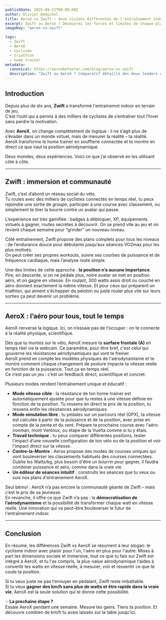 ```yaml
---
publishDate: 2025-09-21T00:00:00Z
author: Olivier Demichel
title: AeroX vs Zwift – deux visions différentes de l’entraînement indoor
excerpt: Zwift ou AeroX ? Découvrez les forces et limites de chaque plateforme et comment les combiner pour progresser plus vite.
imageKey: "aerox-vs-zwift"

tags:
  - Zwift
  - AeroX
  - cyclisme
  - triathlon
  - home trainer
metadata:
  canonical: https://aeroxbefaster.com/blog/aerox-vs-zwift
  description: "Zwift ou AeroX ? Comparatif détaillé des deux leaders de l'entraînement indoor : fonctionnalités, limites et bénéfices pour devenir un cycliste plus rapide."
---
```

## Introduction  

Depuis plus de dix ans, **Zwift** a transformé l'entrainemnt indoor en terrain de jeu.  
C’est l’outil qui a permis à des milliers de cyclistes de s’entraîner tout l’hiver sans perdre la motivation.  

Avec **AeroX**, on change complètement de logique : il ne s’agit plus de s’évader dans un monde virtuel, mais de mesurer la réalité – ta réalité.  
AeroX transforme le home trainer en soufflerie connectée et te montre en direct ce que vaut ta position aérodynamique.  

Deux mondes, deux expériences. Voici ce que j’ai observé en les utilisant côte à côte.

---

## Zwift : immersion et communauté  

Zwift, c’est d’abord un réseau social du vélo.  
Tu roules avec des milliers de cyclistes connectés en temps réel, tu peux rejoindre une sortie de groupe, participer à une course avec classement, ou simplement te tirer la bourre contre un avatar qui passe.  

L’expérience est très gamifiée : badges à débloquer, XP, équipements virtuels à gagner, routes secrètes à découvrir. On se prend vite au jeu et on revient chaque semaine pour “grinder” un nouveau niveau.  

Côté entraînement, Zwift propose des plans complets pour tous les niveaux : de l’endurance douce pour débutants jusqu’aux séances VO2max pour les plus motivés.  
On peut créer ses propres workouts, suivre ses courbes de puissance et de fréquence cardiaque, mais l’analyse reste simple.  

Une des limites de cette approche : **la position n’a aucune importance**. Pire, en descente, si on ne pédale plus, notre avatar se met en position aéro, et on gagne en vitesse. En roulant, 
300 watts assis droit ou couché en aéro donnent exactement la même vitesse. Et pour ceux qui préparent un triathlon, qui aiment s'échapper du peloton ou juste rouler plus vite sur leurs sorties ça peut devenir un problème.

---

## AeroX : l’aéro pour tous, tout le temps  

AeroX renverse la logique. Ici, on n’essaie pas de t’occuper : on te connecte à la réalité physique, scientifique.  

Dès que tu montes sur le vélo, AeroX mesure ta **surface frontale (A)** en temps réel via la webcam. Ce paramètre, pour être bref, c'est celui qui gouverne les résistances aérodynamiques qui vont te freiner.  
AeroX prend en compte les modèles physiques de l'aérodynamisme et te montre comment chaque changement de posture impacte ta vitesse réelle en fonction de ta puissance. Tout ça en temps réel.  
Ce n’est pas un jeu : c’est un feedback direct, scientifique et concret.  

Plusieurs modes rendent l’entraînement unique et éducatif :  
- **Mode vitesse cible** : la résistance de ton home-trainer est automatiquement ajustée pour que tu restes à une vitesse définie en fonction de ta position. Tu ressens en direct le prix de ta position, tu ressens enfin les résistances aérodynamiques  
- **Mode simulation libre** : tu pédales sur un parcours réel (GPX), ta vitesse est calculée à partir de ta puissance et de ta position, avec prise en compte de la pente et du vent. Prépare ta prochaine course avec l'aéro: ironman, mont Ventoux, ou étape de la Vuelta comme si tu y étais.  
- **Travail technique** : tu peux comparer différentes positions, tester l’impact d’une nouvelle configuration de ton vélo ou de ta position et voir l'impact direct sur ta vitesse.  
- **Contre-la-Montre** : Aerox propose des modes de courses uniques qui vont bouleverser les classements habituels des courses connectées. Oublie les Watts/kg, plus besoin d'être un bourrin pour gagner, il faudra combiner puissance et aéro, comme dans la vraie vie.  
- **Un éditeur de séances intuitif** : construits les séances que tu veux ou suis nos plans d'entrainement AeroX.  


Seul bémol : AeroX n’a pas encore la communauté géante de Zwift – mais c’est le prix de sa jeunesse.  
En revanche, il offre ce que Zwift n’a pas : la **démocratisation de l’aérodynamisme** et la possibilité de transformer chaque watt en vitesse réelle. Une innovation qui va peut-être bouleverser le futur de l'entraînement indoor.

---


## Conclusion  

En résumé, les différences Zwift vs AeroX se résument à leur slogan: le cyclisme indoor avec plaisir pour l'un, l'aéro en plus pour l'autre. Mises à part les dimensions sociale et immersive, tout ce que tu fais sur Zwift est intégré à AeroX, et tu l'as compris, la plus-value aérodynamique t’aides à convertir tes watts en vitesse réelle, à mesurer, voir et ressentir ce que te coute ta position.

Si tu veux juste ne pas t’ennuyer en pédalant, Zwift reste imbattable.  
Si tu veux **gagner des km/h sans plus de watts et être rapide dans la vraie vie**, AeroX est la seule solution qui te donne cette possibilité.  

💡 **La prochaine étape ?**  
Essaie AeroX pendant une semaine. 
Mesure tes gains. Tiens ta position. Et découvre combien de km/h tu avais laissés sur la table jusqu’ici.



